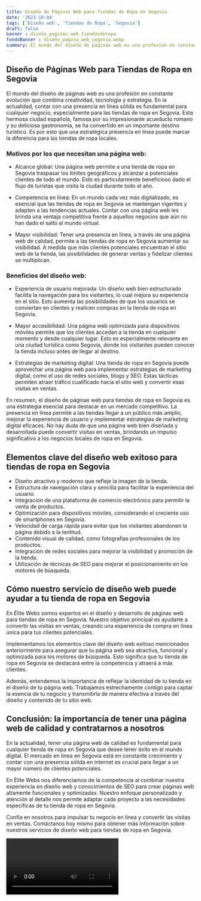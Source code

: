 ```yaml
---
title: Diseño de Páginas Web para Tiendas de Ropa en Segovia
date: '2023-10-04'
tags: ['Diseño web', 'Tiendas de Ropa', 'Segovia']
draft: false
banner : diseño_paginas_web_tiendasderopa
fondoBanner : diseño_pagina_web_segovia.webp
summary: El mundo del diseño de páginas web es una profesión en constante evolución que combina creatividad, tecnología y estrategia. En la actualidad, contar con una presencia en línea sólida es fundamental para cualquier negocio, especialmente para las tiendas de ropa en Segovia. Esta hermosa ciudad española, famosa por su impresionante acueducto romano y su deliciosa gastronomía, se ha convertido en un importante destino turístico. Es por esto que una estratégica presencia en línea puede marcar la diferencia para las tiendas de ropa locales.
---
```


## Diseño de Páginas Web para Tiendas de Ropa en Segovia

El mundo del diseño de páginas web es una profesión en constante evolución que combina creatividad, tecnología y estrategia. En la actualidad, contar con una presencia en línea sólida es fundamental para cualquier negocio, especialmente para las tiendas de ropa en Segovia. Esta hermosa ciudad española, famosa por su impresionante acueducto romano y su deliciosa gastronomía, se ha convertido en un importante destino turístico. Es por esto que una estratégica presencia en línea puede marcar la diferencia para las tiendas de ropa locales.

### Motivos por los que necesitan una página web:

- Alcance global: Una página web permite a una tienda de ropa en Segovia traspasar los límites geográficos y alcanzar a potenciales clientes de todo el mundo. Esto es particularmente beneficioso dado el flujo de turistas que visita la ciudad durante todo el año.

- Competencia en línea: En un mundo cada vez más digitalizado, es esencial que las tiendas de ropa en Segovia se mantengan vigentes y adapten a las tendencias actuales. Contar con una página web les brinda una ventaja competitiva frente a aquellos negocios que aún no han dado el salto al mundo virtual.

- Mayor visibilidad: Tener una presencia en línea, a través de una página web de calidad, permite a las tiendas de ropa en Segovia aumentar su visibilidad. A medida que más clientes potenciales encuentran el sitio web de la tienda, las posibilidades de generar ventas y fidelizar clientes se multiplican.

### Beneficios del diseño web:

- Experiencia de usuario mejorada: Un diseño web bien estructurado facilita la navegación para los visitantes, lo cual mejora su experiencia en el sitio. Esto aumenta las posibilidades de que los usuarios se conviertan en clientes y realicen compras en la tienda de ropa en Segovia.

- Mayor accesibilidad: Una página web optimizada para dispositivos móviles permite que los clientes accedan a la tienda en cualquier momento y desde cualquier lugar. Esto es especialmente relevante en una ciudad turística como Segovia, donde los visitantes pueden conocer la tienda incluso antes de llegar al destino.

- Estrategias de marketing digital: Una tienda de ropa en Segovia puede aprovechar una página web para implementar estrategias de marketing digital, como el uso de redes sociales, blogs y SEO. Estas tácticas permiten atraer tráfico cualificado hacia el sitio web y convertir esas visitas en ventas.

En resumen, el diseño de páginas web para tiendas de ropa en Segovia es una estrategia esencial para destacar en un mercado competitivo. La presencia en línea permite a las tiendas llegar a un público más amplio, mejorar la experiencia de usuario y implementar estrategias de marketing digital eficaces. No hay duda de que una página web bien diseñada y desarrollada puede convertir visitas en ventas, brindando un impulso significativo a los negocios locales de ropa en Segovia.

<GifSeo />

<Cta />

## Elementos clave del diseño web exitoso para tiendas de ropa en Segovia

- Diseño atractivo y moderno que refleje la imagen de la tienda.
- Estructura de navegación clara y sencilla para facilitar la experiencia del usuario.
- Integración de una plataforma de comercio electrónico para permitir la venta de productos.
- Optimización para dispositivos móviles, considerando el creciente uso de smartphones en Segovia.
- Velocidad de carga rápida para evitar que los visitantes abandonen la página debido a la lentitud.
- Contenido visual de calidad, como fotografías profesionales de los productos.
- Integración de redes sociales para mejorar la visibilidad y promoción de la tienda.
- Utilización de técnicas de SEO para mejorar el posicionamiento en los motores de búsqueda.

## Cómo nuestro servicio de diseño web puede ayudar a tu tienda de ropa en Segovia

En Élite Webs somos expertos en el diseño y desarrollo de páginas web para tiendas de ropa en Segovia. Nuestro objetivo principal es ayudarte a convertir las visitas en ventas, creando una experiencia de compra en línea única para tus clientes potenciales.

Implementamos los elementos clave del diseño web exitoso mencionados anteriormente para asegurar que tu página web sea atractiva, funcional y optimizada para los motores de búsqueda. Esto significa que tu tienda de ropa en Segovia se destacará entre la competencia y atraerá a más clientes.

Además, entendemos la importancia de reflejar la identidad de tu tienda en el diseño de tu página web. Trabajamos estrechamente contigo para captar la esencia de tu negocio y transmitirla de manera efectiva a través del diseño y contenido de tu sitio web.

## Conclusión: la importancia de tener una página web de calidad y contratarnos a nosotros

En la actualidad, tener una página web de calidad es fundamental para cualquier tienda de ropa en Segovia que desee tener éxito en el mundo digital. El mercado en línea en Segovia está en constante crecimiento y contar con una presencia sólida en internet es crucial para llegar a un mayor número de clientes potenciales.

En Élite Webs nos diferenciamos de la competencia al combinar nuestra experiencia en diseño web y conocimientos de SEO para crear páginas web altamente funcionales y optimizadas. Nuestro enfoque personalizado y atención al detalle nos permite adaptar cada proyecto a las necesidades específicas de tu tienda de ropa en Segovia.

Confía en nosotros para impulsar tu negocio en línea y convertir las visitas en ventas. Contáctanos hoy mismo para obtener más información sobre nuestros servicios de diseño web para tiendas de ropa en Segovia.

<Video />

<CtaBot job='Tiendas de Ropa' city='Segovia'/>

<Gmaps query='Segovia+españa+maps' />